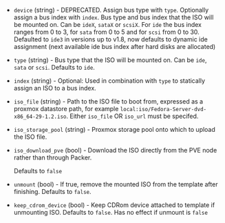 <!-- Code generated from the comments of the ISOsConfig struct in builder/proxmox/common/config.go; DO NOT EDIT MANUALLY -->

- `device` (string) - DEPRECATED. Assign bus type with `type`. Optionally assign a bus index with `index`.
  Bus type and bus index that the ISO will be mounted on. Can be `ideX`,
  `sataX` or `scsiX`.
  For `ide` the bus index ranges from 0 to 3, for `sata` from 0 to 5 and for
  `scsi` from 0 to 30.
  Defaulted to `ide3` in versions up to v1.8, now defaults to dynamic ide assignment (next available ide bus index after hard disks are allocated)

- `type` (string) - Bus type that the ISO will be mounted on. Can be `ide`, `sata` or `scsi`. Defaults to `ide`.

- `index` (string) - Optional: Used in combination with `type` to statically assign an ISO to a bus index.

- `iso_file` (string) - Path to the ISO file to boot from, expressed as a
  proxmox datastore path, for example
  `local:iso/Fedora-Server-dvd-x86_64-29-1.2.iso`.
  Either `iso_file` OR `iso_url` must be specifed.

- `iso_storage_pool` (string) - Proxmox storage pool onto which to upload
  the ISO file.

- `iso_download_pve` (bool) - Download the ISO directly from the PVE node rather than through Packer.
  
  Defaults to `false`

- `unmount` (bool) - If true, remove the mounted ISO from the template after finishing. Defaults to `false`.

- `keep_cdrom_device` (bool) - Keep CDRom device attached to template if unmounting ISO. Defaults to `false`.
  Has no effect if unmount is `false`

<!-- End of code generated from the comments of the ISOsConfig struct in builder/proxmox/common/config.go; -->
